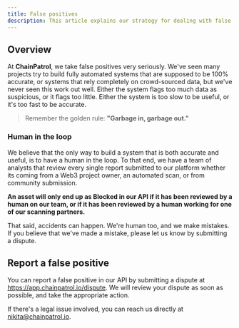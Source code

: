 ```yaml
---
title: False positives
description: This article explains our strategy for dealing with false positives.
---
```


## Overview

At **ChainPatrol**, we take false positives very seriously. We've seen many projects try to build
fully automated systems that are supposed to be 100% accurate, or systems that rely completely
on crowd-sourced data, but we've never seen this work out well. Either the system flags too much
data as suspicious, or it flags too little. Either the system is too slow to be useful, or it's
too fast to be accurate.

> Remember the golden rule: **"Garbage in, garbage out."**

### Human in the loop

We believe that the only way to build a system that is both accurate and useful, is to have a human
in the loop. To that end, we have a team of analysts that review every single report submitted to our platform
whether its coming from a Web3 project owner, an automated scan, or from community submission.

**An asset will only end up as Blocked in our API if it has been reviewed by a human on our team, or
if it has been reviewed by a human working for one of our scanning partners.**

That said, accidents can happen. We're human too, and we make mistakes. If you believe that we've made a mistake,
please let us know by submitting a dispute.

## Report a false positive

You can report a false positive in our API by submitting a dispute at https://app.chainpatrol.io/dispute.
We will review your dispute as soon as possible, and take the appropriate action.

If there's a legal issue involved, you can reach us directly at [nikita@chainpatrol.io](mailto:nikita@chainpatrol.io).
